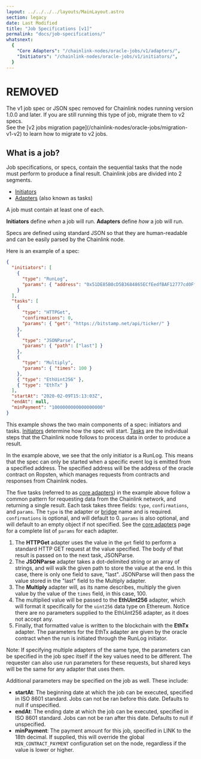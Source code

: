 ```yaml
---
layout: ../../../../layouts/MainLayout.astro
section: legacy
date: Last Modified
title: "Job Specifications [v1]"
permalink: "docs/job-specifications/"
whatsnext:
  {
    "Core Adapters": "/chainlink-nodes/oracle-jobs/v1/adapters/",
    "Initiators": "/chainlink-nodes/oracle-jobs/v1/initiators/",
  }
---
```



# REMOVED

<Aside type="caution" title="v1 Jobs are removed">
  The v1 job spec or JSON spec removed for Chainlink nodes running version 1.0.0 and later. If you are still running
  this type of job, migrate them to v2 specs.
  <br />
  See the [v2 jobs migration page](/chainlink-nodes/oracle-jobs/migration-v1-v2) to learn how to migrate to v2 jobs.
</Aside>

## What is a job?

Job specifications, or specs, contain the sequential tasks that the node must perform to produce a final result. Chainlink jobs are divided into 2 segments.

- [Initiators](/chainlink-nodes/oracle-jobs/v1/initiators/)
- [Adapters](/chainlink-nodes/oracle-jobs/v1/adapters/) (also known as tasks)

A job must contain at least one of each.

**Initiators** define _when_ a job will run.
**Adapters** define _how_ a job will run.

Specs are defined using standard JSON so that they are human-readable and can be easily parsed by the Chainlink node.

Here is an example of a spec:

```json
{
  "initiators": [
    {
      "type": "RunLog",
      "params": { "address": "0x51DE85B0cD5B3684865ECfEedfBAF12777cd0Ff8" }
    }
  ],
  "tasks": [
    {
      "type": "HTTPGet",
      "confirmations": 0,
      "params": { "get": "https://bitstamp.net/api/ticker/" }
    },
    {
      "type": "JSONParse",
      "params": { "path": ["last"] }
    },
    {
      "type": "Multiply",
      "params": { "times": 100 }
    },
    { "type": "EthUint256" },
    { "type": "EthTx" }
  ],
  "startAt": "2020-02-09T15:13:03Z",
  "endAt": null,
  "minPayment": "1000000000000000000"
}
```

This example shows the two main components of a spec: initiators and tasks. [Initiators](/resources/glossary/#initiator) determine how the spec will start. [Tasks](/resources/glossary/#task-spec) are the individual steps that the Chainlink node follows to process data in order to produce a result.

In the example above, we see that the only initiator is a RunLog. This means that the spec can only be started when a specific event log is emitted from a specified address. The specified address will be the address of the oracle contract on Ropsten, which manages requests from contracts and responses from Chainlink nodes.

The five tasks (referred to as [core adapters](/chainlink-nodes/oracle-jobs/v1/adapters/)) in the example above follow a common pattern for requesting data from the Chainlink network, and returning a single result. Each task takes three fields: `type`, `confirmations`, and `params`. The `type` is the adapter or [bridge](/resources/glossary/#bridge) name and is required. `confirmations` is optional, and will default to 0. `params` is also optional, and will default to an empty object if not specified. See the [core adapters](/chainlink-nodes/oracle-jobs/v1/adapters/) page for a complete list of `params` for each adapter.

1. The **HTTPGet** adapter uses the value in the `get` field to perform a standard HTTP GET request at the value specified. The body of that result is passed on to the next task, JSONParse.
1. The **JSONParse** adapter takes a dot-delimited string or an array of strings, and will walk the given path to store the value at the end. In this case, there is only one field to save, "last". JSONParse will then pass the value stored in the "last" field to the Multiply adapter.
1. The **Multiply** adapter will, as its name describes, multiply the given value by the value of the `times` field, in this case, 100.
1. The multiplied value will be passed to the **EthUint256** adapter, which will format it specifically for the `uint256` data type on Ethereum. Notice there are no parameters supplied to the EthUint256 adapter, as it does not accept any.
1. Finally, that formatted value is written to the blockchain with the **EthTx** adapter. The parameters for the EthTx adapter are given by the oracle contract when the run is initiated through the RunLog initiator.

Note: If specifying multiple adapters of the same type, the parameters can be specified in the job spec itself if the key values need to be different. The requester can also use run parameters for these requests, but shared keys will be the same for any adapter that uses them.

Additional parameters may be specified on the job as well. These include:

- **startAt**: The beginning date at which the job can be executed, specified in ISO 8601 standard. Jobs can not be ran before this date. Defaults to null if unspecified.
- **endAt**: The ending date at which the job can be executed, specified in ISO 8601 standard. Jobs can not be ran after this date. Defaults to null if unspecified.
- **minPayment**: The payment amount for this job, specified in LINK to the 18th decimal. If supplied, this will override the global `MIN_CONTRACT_PAYMENT` configuration set on the node, regardless if the value is lower or higher.
